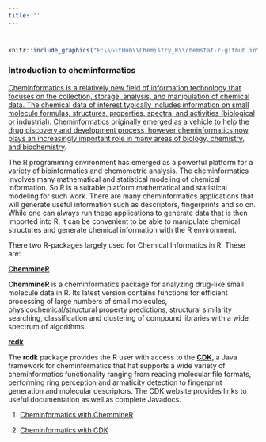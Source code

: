 ```yaml
---
title: ''
---
```


<div style="margin-bottom:40px;">
</div>

```r
knitr::include_graphics("F:\\GitHub\\Chemistry_R\\chemstat-r-github.io\\Image\\PNG_FILE_04\\getting_started.png")
```

<div style="margin-bottom:20px;">
</div>


### **Introduction to cheminformatics**

[Cheminformatics is a relatively new field of information technology that focuses on the collection, storage, analysis, and manipulation of chemical data. The chemical data of interest typically includes information on small molecule formulas, structures, properties, spectra, and activities (biological or industrial). Cheminformatics originally emerged as a vehicle to help the drug discovery and development process, however cheminformatics now plays an increasingly important role in many areas of biology, chemistry, and biochemistry](https://pubmed.ncbi.nlm.nih.gov/18428788/).

The R programming environment has emerged as a powerful platform for a variety of bioinformatics and chemometric analysis. The cheminformatics involves many mathematical and statistical modeling of chemical information. So R is a suitable platform mathematical and statistical modeling for such work. There are many cheminformatics applications that will generate useful information such as descriptors, fingerprints and so on. While one can always run these applications to generate data that is then imported into R, it can be convenient to be able to manipulate chemical structures and generate chemical information with the R environment.

There two R-packages largely used for Chemical Informatics  in R. These are:

[**ChemmineR**](https://www.bioconductor.org/packages/devel/bioc/vignettes/ChemmineR/inst/doc/ChemmineR.html#Getting_Started)

**ChemmineR** is a cheminformatics package for analyzing drug-like small molecule data in R. Its latest version contains functions for efficient processing of large numbers of small molecules, physicochemical/structural property predictions, structural similarity searching, classification and clustering of compound libraries with a wide spectrum of algorithms.


[**rcdk**](https://cran.r-project.org/web/packages/rcdk/vignettes/using-rcdk.html)

The **rcdk** package  provides the R user with access to the [**CDK**](https://cdk.github.io/), a Java framework for cheminformatics that hat supports a wide variety of cheminformatics functionality ranging from reading molecular file formats, performing ring perception and armaticity detection to fingerprint generation and molecular descriptors. The CDK website provides links to useful documentation as well as complete Javadocs. 


1. [Cheminformatics with ChemmineR](cheminformatics-with-chemminer.html) 

2. [Cheminformatics with CDK](cheminformatics-with-cdk.html) 

